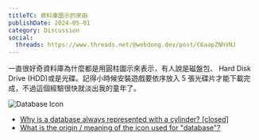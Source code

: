 ```yaml
---
titleTC: 資料庫圖示的來由
publishDate: 2024-05-01
category: Discussion
social:
  threads: https://www.threads.net/@webdong.dev/post/C6aapZNhVNJ
---
```


一直很好奇資料庫為什麼都是用圓柱圖示來表示，有人說是磁盤包、 Hard Disk Drive (HDD)或是光碟。記得小時候安裝遊戲要依序放入 5 張光碟片才能下載完成，不過這個經驗很快就淡出我的童年了。

![Database Icon](./database-icon.webp)

- [Why is a database always represented with a cylinder? [closed]](https://stackoverflow.com/questions/2822650/why-is-a-database-always-represented-with-a-cylinder)
- [What is the origin / meaning of the icon used for "database"?](https://ux.stackexchange.com/questions/31784/what-is-the-origin-meaning-of-the-icon-used-for-database)
